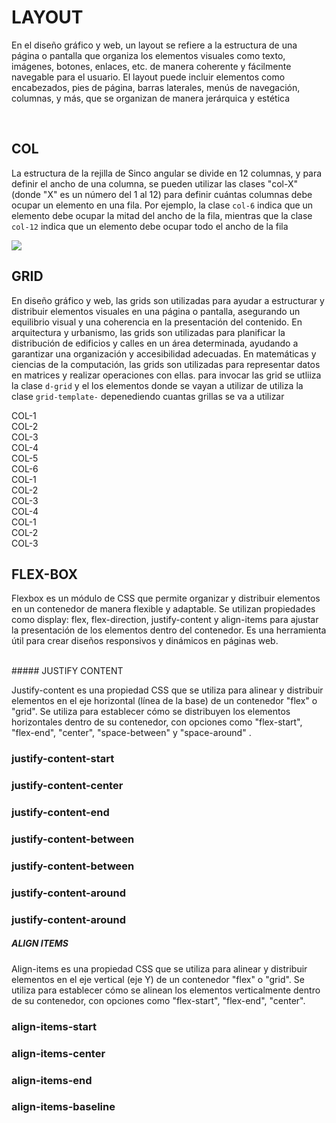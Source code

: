 
<style>
  {`
  .flex {
  width: 100%;
}

.justify {
  width: 32.7%;
  height:50px;
  border: solid;
  font-size:15px;
  font-family:Nunito, sans-serif;
}
.between{
  font-size:15px;
  height:50px;
  font-family:Nunito, sans-serif;

}
.between {
  width: 100%;
  border: solid;
}
.container{
  width: 100%;
  border:solid none;
}
.container-1{
  height: 70px;
  background-color: #abb8c3;
}
.container-2{
  height: 70px;
  background-color: #57bb69;
}
.container-3{
  height: 70px;
  background-color: #5761bb;
}
.contents{
  display: flex;
  align-items: center;
  justify-content: center;
  font-size: 30px;
  border-right-style: ridge;
}
`}
</style>

<Meta title="Clases/Layout" />

# LAYOUT

En el diseño gráfico y web, un layout se refiere a la estructura de una página o pantalla que organiza los elementos visuales como texto, imágenes, botones, enlaces, etc. de manera coherente y fácilmente navegable para el usuario. El layout puede incluir elementos como encabezados, pies de página, barras laterales, menús de navegación, columnas, y más, que se organizan de manera jerárquica y estética

<br />

## COL

La estructura de la rejilla de Sinco angular se divide en 12 columnas, y para definir el ancho de una columna, se pueden utilizar las clases "col-X" (donde "X" es un número del 1 al 12) para definir cuántas columnas debe ocupar un elemento en una fila. Por ejemplo, la clase `col-6` indica que un elemento debe ocupar la mitad del ancho de la fila, mientras que la clase `col-12` indica que un elemento debe ocupar todo el ancho de la fila

<Canvas>
  <div class="d-flex justify-content-center">
    <img src={Col} />
  </div>
</Canvas>

## GRID

En diseño gráfico y web, las grids son utilizadas para ayudar a estructurar y distribuir elementos visuales en una página o pantalla,
asegurando un equilibrio visual y una coherencia en la presentación del contenido. En arquitectura y urbanismo, las grids son utilizadas para planificar
la distribución de edificios y calles en un área determinada, ayudando a garantizar una organización y accesibilidad adecuadas. En matemáticas y ciencias de la computación,
las grids son utilizadas para representar datos en matrices y realizar operaciones con ellas.
para invocar las grid se utliiza la clase `d-grid` y el los elementos donde se vayan a utilizar de utiliza la clase `grid-template-` depenediendo cuantas grillas se va a utilizar

<Canvas>
  <div class="d-grid container">
    <div class="grid-template-6 container-1">
      <div class="contents">COL-1</div>
      <div class="contents">COL-2</div>
      <div class="contents">COL-3</div>
      <div class="contents">COL-4</div>
      <div class="contents">COL-5</div>
      <div class="contents">COL-6</div>
    </div>
    <div class="grid-template-4 container-2">
      <div class="contents">COL-1</div>
      <div class="contents">COL-2</div>
      <div class="contents">COL-3</div>
      <div class="contents">COL-4</div>
    </div>
    <div class="grid-template-3 container-3">
      <div class="contents">COL-1</div>
      <div class="contents">COL-2</div>
      <div class="contents">COL-3</div>
    </div>
  </div>
</Canvas>

## FLEX-BOX

Flexbox es un módulo de CSS que permite organizar y distribuir elementos en un contenedor de manera flexible y adaptable. Se utilizan propiedades como display: flex, flex-direction, justify-content y align-items para ajustar la presentación de los elementos dentro del contenedor. Es una herramienta útil para crear diseños responsivos y dinámicos en páginas web.

<br />
##### JUSTIFY CONTENT

Justify-content es una propiedad CSS que se utiliza para alinear
y distribuir elementos en el eje horizontal (línea de la base) de un contenedor "flex"
o "grid". Se utiliza para establecer cómo se distribuyen los elementos horizontales
dentro de su contenedor, con opciones como "flex-start", "flex-end", "center", "space-between" y
"space-around" .

<Canvas>
  <aside class="flex d-flex column">
    <article class="justify-content d-flex gap-2">
      <div class="d-flex justify justify-content-start">
        <h3>justify-content-start</h3>
      </div>
      <div class="d-flex justify justify-content-center">
        <h3>justify-content-center</h3>
      </div>
      <div class="d-flex justify justify-content-end">
        <h3>justify-content-end</h3>
      </div>
      <div class="d-flex justify-content-between between">
        <h3>justify-content-between</h3>
        <h3>justify-content-between</h3>
      </div>
      <div class="d-flex justify-content-around between">
        <h3>justify-content-around</h3>
        <h3>justify-content-around</h3>
      </div>
    </article>
  </aside>
</Canvas>

##### ALIGN ITEMS

Align-items es una propiedad CSS que se utiliza para alinear y distribuir elementos en el eje vertical (eje Y) de un contenedor
"flex" o "grid". Se utiliza para establecer cómo se alinean los elementos verticalmente dentro de su contenedor,
con opciones como "flex-start", "flex-end", "center".

<Canvas>
  <aside class="flex d-flex column">
    <article class="justify-content d-flex gap-2">
      <div class="d-flex justify align-items-start">
        <h3>align-items-start</h3>
      </div>
      <div class="d-flex justify align-items-center">
        <h3>align-items-center</h3>
      </div>
      <div class="d-flex justify align-items-end">
        <h3>align-items-end</h3>
      </div>
      <div class="d-flex align-items-baseline between">
        <h3>align-items-baseline</h3>
      </div>
    </article>
  </aside>
</Canvas>
